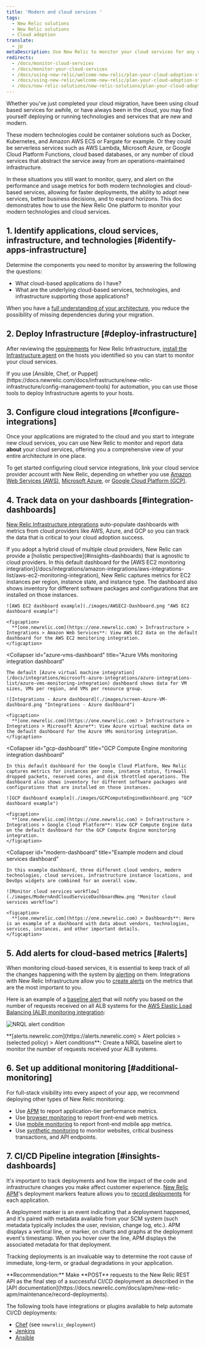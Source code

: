 ```yaml
---
title: 'Modern and cloud services '
tags:
  - New Relic solutions
  - New Relic solutions
  - Cloud adoption
translate:
  - jp
metaDescription: Use New Relic to monitor your cloud services for any usage issues or errors that might occur in your new architecture after your cloud migration.
redirects:
  - /docs/monitor-cloud-services
  - /docs/monitor-your-cloud-services
  - /docs/using-new-relic/welcome-new-relic/plan-your-cloud-adoption-strategy/monitor-your-cloud-services
  - /docs/using-new-relic/welcome-new-relic/plan-your-cloud-adoption-strategy/modern-cloud-services
  - /docs/new-relic-solutions/new-relic-solutions/plan-your-cloud-adoption/modern-cloud-services
---
```


Whether you've just completed your cloud migration, have been using cloud based services for awhile, or have always been in the cloud, you may find yourself deploying or running technologies and services that are new and modern.

These modern technologies could be container solutions such as Docker, Kubernetes, and Amazon AWS ECS or Fargate for example. Or they could be serverless services such as AWS Lambda, Microsoft Azure, or Google Cloud Platform Functions, cloud based databases, or any number of cloud services that abstract the service away from an operations-maintained infrastructure.

In these situations you still want to monitor, query, and alert on the performance and usage metrics for both modern technologies and cloud-based services, allowing for faster deployments, the ability to adopt new services, better business decisions, and to expand horizons. This doc demonstrates how to use the New Relic One platform to monitor your modern technologies and cloud services.

## 1. Identify applications, cloud services, infrastructure, and technologies [#identify-apps-infrastructure]

Determine the components you need to monitor by answering the following the questions:

* What cloud-based applications do I have?
* What are the underlying cloud-based services, technologies, and infrastructure supporting those applications?

When you have a [full understanding of your architecture](/docs/identify-application-dependencies-inventory), you reduce the possibility of missing dependencies during your migration.

## 2. Deploy Infrastructure [#deploy-infrastructure]

After reviewing the [requirements](/docs/infrastructure/new-relic-infrastructure/getting-started/compatibility-requirements-new-relic-infrastructure) for New Relic Infrastructure, [install the Infrastructure agent](https://docs.newrelic.com/docs/infrastructure/new-relic-infrastructure/installation) on the hosts you identified so you can start to monitor your cloud services.

<Callout variant="tip">
  If you use [Ansible, Chef, or Puppet](https://docs.newrelic.com/docs/infrastructure/new-relic-infrastructure/config-management-tools) for automation, you can use those tools to deploy Infrastructure agents to your hosts.
</Callout>

## 3. Configure cloud integrations [#configure-integrations]

Once your applications are migrated to the cloud and you start to integrate new cloud services, you can use New Relic to monitor and report data **about** your cloud services, offering you a comprehensive view of your entire architecture in one place.

To get started configuring cloud service integrations, link your cloud service provider account with New Relic, depending on whether you use [Amazon Web Services (AWS)](https://docs.newrelic.com/docs/infrastructure/amazon-integrations/aws-integrations-list), [Microsoft Azure](https://docs.newrelic.com/docs/infrastructure/microsoft-azure-integrations/azure-integrations-list), or [Google Cloud Platform (GCP)](https://docs.newrelic.com/docs/integrations/google-cloud-platform-integrations).

## 4. Track data on your dashboards [#integration-dashboards]

[New Relic Infrastructure integrations](/docs/integrations) auto-populate dashboards with metrics from cloud providers like AWS, Azure, and GCP so you can track the data that is critical to your cloud adoption success.

<Callout variant="tip">
  If you adopt a hybrid cloud of multiple cloud providers, New Relic can provide a [holistic perspective](#insights-dashboards) that is agnostic to cloud providers.
</Callout>

<CollapserGroup>
  <Collapser
    id="aws-ec2-dashboard"
    title="AWS EC2 monitoring integration dashboard"
  >
    In this default dashboard for the [AWS EC2 monitoring integration](/docs/integrations/amazon-integrations/aws-integrations-list/aws-ec2-monitoring-integration), New Relic captures metrics for EC2 instances per region, instance state, and instance type. The dashboard also shows inventory for different software packages and configurations that are installed on those instances.

    ![AWS EC2 dashboard example](./images/AWSEC2-Dashboard.png "AWS EC2 dashboard example")

    <figcaption>
      **[one.newrelic.com](https://one.newrelic.com) > Infrastructure > Integrations > Amazon Web Services**: View AWS EC2 data on the default dashboard for the AWS EC2 monitoring integration.
    </figcaption>
  </Collapser>

  <Collapser
    id="azure-vms-dashboard"
    title="Azure VMs monitoring integration dashboard"
  >
    The default [Azure virtual machine integration](/docs/integrations/microsoft-azure-integrations/azure-integrations-list/azure-vms-monitoring-integration) dashboard shows data for VM sizes, VMs per region, and VMs per resource group.

    ![Integrations - Azure dashboard](./images/screen-Azure-VM-dashboard.png "Integrations - Azure dashboard")

    <figcaption>
      **[one.newrelic.com](https://one.newrelic.com) > Infrastructure > Integrations > Microsoft Azure**: View Azure virtual machine data on the default dashboard for the Azure VMs monitoring integration.
    </figcaption>
  </Collapser>

  <Collapser
    id="gcp-dashboard"
    title="GCP Compute Engine monitoring integration dashboard"
  >
    In this default dashboard for the Google Cloud Platform, New Relic captures metrics for instances per zone, instance status, firewall dropped packets, reserved cores, and disk throttled operations. The dashboard also shows inventory for different software packages and configurations that are installed on those instances.

    ![GCP dashboard example](./images/GCPComputeEngineDashboard.png "GCP dashboard example")

    <figcaption>
      **[one.newrelic.com](https://one.newrelic.com) > Infrastructure > Integrations > Google Cloud Platform**: View GCP Compute Engine data on the default dashboard for the GCP Compute Engine monitoring integration.
    </figcaption>
  </Collapser>

  <Collapser
    id="modern-dashboard"
    title="Example modern and cloud services dashboard"
  >
    In this example dashboard, three different cloud vendors, modern technologies, cloud services, infrastructure instance locations, and DevOps widgets are combined for an overall view.

    ![Monitor cloud services workflow](./images/ModernAndCloudServiceDashboardNew.png "Monitor cloud services workflow")

    <figcaption>
      **[one.newrelic.com](https://one.newrelic.com) > Dashboards**: Here is an example of a dashboard with data about vendors, technologies, services, instances, and other important details.
    </figcaption>
  </Collapser>
</CollapserGroup>

## 5. Add alerts for cloud-based metrics [#alerts]

When monitoring cloud-based services, it is essential to keep track of all the changes happening with the system by [alerting](https://docs.newrelic.com/docs/alerts/new-relic-alerts/getting-started/introduction-new-relic-alerts) on them. Integrations with New Relic Infrastructure allow you to [create alerts](/docs/alerts/new-relic-alerts/defining-conditions/create-alert-conditions-nrql-queries) on the metrics that are the most important to you.

Here is an example of a [baseline alert](/docs/alerts/new-relic-alerts/defining-conditions/create-baseline-alert-conditions) that will notify you based on the number of requests received on all ALB systems for the [AWS Elastic Load Balancing (ALB) monitoring integration](/docs/integrations/amazon-integrations/aws-integrations-list/aws-alb-monitoring-integration):

![NRQL alert condition](./images/screen-NRQL-alert-condition.png "NRQL alert condition")

<figcaption>
  **[alerts.newrelic.com](https://alerts.newrelic.com) > Alert policies > (selected policy) > Alert conditions**: Create a NRQL baseline alert to monitor the number of requests received your ALB systems.
</figcaption>

## 6. Set up additional monitoring [#additional-monitoring]

For full-stack visibility into every aspect of your app, we recommend deploying other types of New Relic monitoring:

* Use [APM](https://docs.newrelic.com/docs/apm) to report application-tier performance metrics.
* Use [browser monitoring](https://docs.newrelic.com/docs/browser) to report front-end web metrics.
* Use [mobile monitoring](https://docs.newrelic.com/docs/mobile-monitoring) to report front-end mobile app metrics.
* Use [synthetic monitoring](https://docs.newrelic.com/docs/synthetics) to monitor websites, critical business transactions, and API endpoints.

## 7. CI/CD Pipeline integration [#insights-dashboards]

It's important to track deployments and how the impact of the code and infrastructure changes you make affect customer experience. [New Relic APM](https://docs.newrelic.com/docs/apm/new-relic-apm/getting-started/introduction-new-relic-apm)'s deployment markers feature allows you to [record deployments](https://docs.newrelic.com/docs/apm/new-relic-apm/maintenance/record-deployments) for each application.

A deployment marker is an event indicating that a deployment happened, and it's paired with metadata available from your SCM system (such metadata typically includes the user, revision, change log, etc.). APM displays a vertical line, or marker, on charts and graphs at the deployment event's timestamp. When you hover over the line, APM displays the associated metadata for that deployment.

Tracking deployments is an invaluable way to determine the root cause of immediate, long-term, or gradual degradations in your application.

<Callout variant="tip">
  **Recommendation:** Make **POST** requests to the New Relic REST API as the final step of a successful CI/CD deployment as described in the [API documentation](https://docs.newrelic.com/docs/apm/new-relic-apm/maintenance/record-deployments).
</Callout>

The following tools have integrations or plugins available to help automate CI/CD deployments:

* [Chef](https://supermarket.chef.io/cookbooks/newrelic) (see `newrelic_deployment`)
* [Jenkins](https://wiki.jenkins.io/display/JENKINS/New+Relic+Deployment+Notifier+Plugin)
* [Ansible](https://docs.ansible.com/ansible/latest/modules/newrelic_deployment_module.html)
